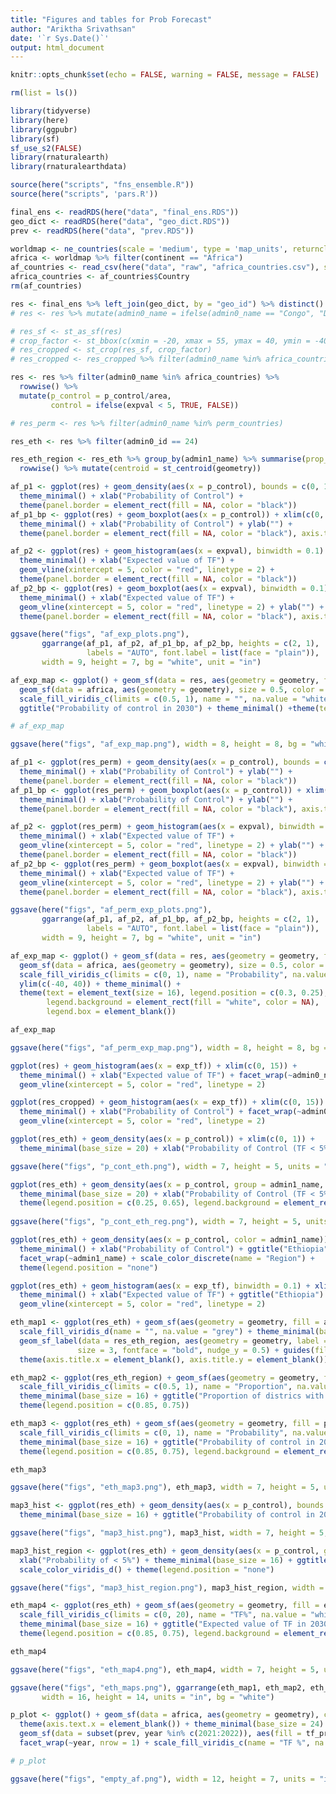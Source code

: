 ```yaml
---
title: "Figures and tables for Prob Forecast"
author: "Ariktha Srivathsan"
date: '`r Sys.Date()`'
output: html_document
---
```


```r
knitr::opts_chunk$set(echo = FALSE, warning = FALSE, message = FALSE)

rm(list = ls())

library(tidyverse)
library(here)
library(ggpubr)
library(sf)
sf_use_s2(FALSE)
library(rnaturalearth)
library(rnaturalearthdata)
```

```r
source(here("scripts", "fns_ensemble.R"))
source(here("scripts", 'pars.R'))

final_ens <- readRDS(here("data", "final_ens.RDS"))
geo_dict <- readRDS(here("data", "geo_dict.RDS"))
prev <- readRDS(here("data", "prev.RDS"))

worldmap <- ne_countries(scale = 'medium', type = 'map_units', returnclass = 'sf')
africa <- worldmap %>% filter(continent == "Africa")
af_countries <- read_csv(here("data", "raw", "africa_countries.csv"), show_col_types = FALSE)
africa_countries <- af_countries$Country
rm(af_countries)

res <- final_ens %>% left_join(geo_dict, by = "geo_id") %>% distinct()
# res <- res %>% mutate(admin0_name = ifelse(admin0_name == "Congo", "Democratic Republic of the Congo", admin0_name))

# res_sf <- st_as_sf(res)
# crop_factor <- st_bbox(c(xmin = -20, xmax = 55, ymax = 40, ymin = -40), crs = st_crs(res_sf))
# res_cropped <- st_crop(res_sf, crop_factor)
# res_cropped <- res_cropped %>% filter(admin0_name %in% africa_countries)

res <- res %>% filter(admin0_name %in% africa_countries) %>% 
  rowwise() %>%
  mutate(p_control = p_control/area,
         control = ifelse(expval < 5, TRUE, FALSE))

# res_perm <- res %>% filter(admin0_name %in% perm_countries)

res_eth <- res %>% filter(admin0_id == 24)

res_eth_region <- res_eth %>% group_by(admin1_name) %>% summarise(prop_cont = sum(control)/ n(), geometry = st_union(geometry)) %>%
  rowwise() %>% mutate(centroid = st_centroid(geometry))

```

```r
af_p1 <- ggplot(res) + geom_density(aes(x = p_control), bounds = c(0, 1)) + xlim(c(0, 1)) +
  theme_minimal() + xlab("Probability of Control") + 
  theme(panel.border = element_rect(fill = NA, color = "black"))
af_p1_bp <- ggplot(res) + geom_boxplot(aes(x = p_control)) + xlim(c(0, 1)) +
  theme_minimal() + xlab("Probability of Control") + ylab("") + 
  theme(panel.border = element_rect(fill = NA, color = "black"), axis.text.y = element_text(color = NA))

af_p2 <- ggplot(res) + geom_histogram(aes(x = expval), binwidth = 0.1) + xlim(c(0, 25)) +
  theme_minimal() + xlab("Expected value of TF") + 
  geom_vline(xintercept = 5, color = "red", linetype = 2) + 
  theme(panel.border = element_rect(fill = NA, color = "black"))
af_p2_bp <- ggplot(res) + geom_boxplot(aes(x = expval), binwidth = 0.1) + xlim(c(0, 25)) +
  theme_minimal() + xlab("Expected value of TF") + 
  geom_vline(xintercept = 5, color = "red", linetype = 2) + ylab("") + 
  theme(panel.border = element_rect(fill = NA, color = "black"), axis.text.y = element_text(color = NA))

ggsave(here("figs", "af_exp_plots.png"),
       ggarrange(af_p1, af_p2, af_p1_bp, af_p2_bp, heights = c(2, 1), 
                 labels = "AUTO", font.label = list(face = "plain")), 
       width = 9, height = 7, bg = "white", unit = "in")

af_exp_map <- ggplot() + geom_sf(data = res, aes(geometry = geometry, fill = p_control), color = NA) +
  geom_sf(data = africa, aes(geometry = geometry), size = 0.5, color = "black", fill = NA) +
  scale_fill_viridis_c(limits = c(0.5, 1), name = "", na.value = "white") + ylim(c(-40, 40)) +
  ggtitle("Probability of control in 2030") + theme_minimal() +theme(text = element_text(size = 16))

# af_exp_map

ggsave(here("figs", "af_exp_map.png"), width = 8, height = 8, bg = "white", unit = "in")
```

```r
af_p1 <- ggplot(res_perm) + geom_density(aes(x = p_control), bounds = c(0, 1)) + xlim(c(0, 1)) +
  theme_minimal() + xlab("Probability of Control") + ylab("") + 
  theme(panel.border = element_rect(fill = NA, color = "black"))
af_p1_bp <- ggplot(res_perm) + geom_boxplot(aes(x = p_control)) + xlim(c(0, 1)) +
  theme_minimal() + xlab("Probability of Control") + ylab("") + 
  theme(panel.border = element_rect(fill = NA, color = "black"), axis.text.y = element_text(color = NA))

af_p2 <- ggplot(res_perm) + geom_histogram(aes(x = expval), binwidth = 0.1) + xlim(c(0, 25)) +
  theme_minimal() + xlab("Expected value of TF") + 
  geom_vline(xintercept = 5, color = "red", linetype = 2) + ylab("") + 
  theme(panel.border = element_rect(fill = NA, color = "black"))
af_p2_bp <- ggplot(res_perm) + geom_boxplot(aes(x = expval), binwidth = 0.1) + xlim(c(0, 25)) +
  theme_minimal() + xlab("Expected value of TF") + 
  geom_vline(xintercept = 5, color = "red", linetype = 2) + ylab("") + 
  theme(panel.border = element_rect(fill = NA, color = "black"), axis.text.y = element_text(color = NA))

ggsave(here("figs", "af_perm_exp_plots.png"), 
       ggarrange(af_p1, af_p2, af_p1_bp, af_p2_bp, heights = c(2, 1), 
                 labels = "AUTO", font.label = list(face = "plain")), 
       width = 9, height = 7, bg = "white", unit = "in")

af_exp_map <- ggplot() + geom_sf(data = res, aes(geometry = geometry, fill = p_control), color = NA) +
  geom_sf(data = africa, aes(geometry = geometry), size = 0.5, color = "black", fill = NA) +
  scale_fill_viridis_c(limits = c(0, 1), name = "Probability", na.value = "grey", option = "magma") + 
  ylim(c(-40, 40)) + theme_minimal() + 
  theme(text = element_text(size = 16), legend.position = c(0.3, 0.25), 
        legend.background = element_rect(fill = "white", color = NA), 
        legend.box = element_blank())

af_exp_map

ggsave(here("figs", "af_perm_exp_map.png"), width = 8, height = 8, bg = "white", unit = "in")
```

```r

ggplot(res) + geom_histogram(aes(x = exp_tf)) + xlim(c(0, 15)) +
  theme_minimal() + xlab("Expected value of TF") + facet_wrap(~admin0_name) + 
  geom_vline(xintercept = 5, color = "red", linetype = 2)

ggplot(res_cropped) + geom_histogram(aes(x = exp_tf)) + xlim(c(0, 15)) +
  theme_minimal() + xlab("Probability of Control") + facet_wrap(~admin0_name) + 
  geom_vline(xintercept = 5, color = "red", linetype = 2)
```

```r

ggplot(res_eth) + geom_density(aes(x = p_control)) + xlim(c(0, 1)) +
  theme_minimal(base_size = 20) + xlab("Probability of Control (TF < 5%)")

ggsave(here("figs", "p_cont_eth.png"), width = 7, height = 5, units = "in")

ggplot(res_eth) + geom_density(aes(x = p_control, group = admin1_name, color = admin1_name)) + xlim(c(0, 1)) +
  theme_minimal(base_size = 20) + xlab("Probability of Control (TF < 5%)") + scale_color_discrete(name = "Region") +
  theme(legend.position = c(0.25, 0.65), legend.background = element_rect(fill = "white", color = NA))
  
ggsave(here("figs", "p_cont_eth_reg.png"), width = 7, height = 5, units = "in")

ggplot(res_eth) + geom_density(aes(x = p_control, color = admin1_name)) + xlim(c(0, 1)) +
  theme_minimal() + xlab("Probability of Control") + ggtitle("Ethiopia") + 
  facet_wrap(~admin1_name) + scale_color_discrete(name = "Region") +
  theme(legend.position = "none")

ggplot(res_eth) + geom_histogram(aes(x = exp_tf), binwidth = 0.1) + xlim(c(0, 25)) +
  theme_minimal() + xlab("Expected value of TF") + ggtitle("Ethiopia") + 
  geom_vline(xintercept = 5, color = "red", linetype = 2)

```

```r

eth_map1 <- ggplot(res_eth) + geom_sf(aes(geometry = geometry, fill = admin1_name), size = 0.01, color = NA) +
  scale_fill_viridis_d(name = "", na.value = "grey") + theme_minimal(base_size = 16) + ggtitle("Regions in Ethiopia") +
  geom_sf_label(data = res_eth_region, aes(geometry = geometry, label = admin1_name, x = centroid$X, y = centroid$Y), 
               size = 3, fontface = "bold", nudge_y = 0.5) + guides(fill = "none") + 
  theme(axis.title.x = element_blank(), axis.title.y = element_blank())

eth_map2 <- ggplot(res_eth_region) + geom_sf(aes(geometry = geometry, fill = prop_cont), size = 0.01, color = NA) +
  scale_fill_viridis_c(limits = c(0.5, 1), name = "Proportion", na.value = "grey", option = "mako") +
  theme_minimal(base_size = 16) + ggtitle("Proportion of districs with TF < 5% by region") + 
  theme(legend.position = c(0.85, 0.75))

eth_map3 <- ggplot(res_eth) + geom_sf(aes(geometry = geometry, fill = p_control), size = 0.01, color = NA) +
  scale_fill_viridis_c(limits = c(0, 1), name = "Probability", na.value = "grey", option = "magma") +
  theme_minimal(base_size = 16) + ggtitle("Probability of control in 2030") + 
  theme(legend.position = c(0.85, 0.75), legend.background = element_rect(fill = "white", linewidth = 0.3))

eth_map3

ggsave(here("figs", "eth_map3.png"), eth_map3, width = 7, height = 5, units = "in", bg = "white")

map3_hist <- ggplot(res_eth) + geom_density(aes(x = p_control), bounds = c(0, 1)) + xlab("Probability of < 5%") +
  theme_minimal(base_size = 16) + ggtitle("Probability of control in 2030")

ggsave(here("figs", "map3_hist.png"), map3_hist, width = 7, height = 5, units = "in", bg = "white")

map3_hist_region <- ggplot(res_eth) + geom_density(aes(x = p_control, group = admin1_name, color = admin1_name), bounds = c(0, 1)) + 
  xlab("Probability of < 5%") + theme_minimal(base_size = 16) + ggtitle("Probability of control in 2030") +
  scale_color_viridis_d() + theme(legend.position = "none")

ggsave(here("figs", "map3_hist_region.png"), map3_hist_region, width = 7, height = 5, units = "in", bg = "white")

eth_map4 <- ggplot(res_eth) + geom_sf(aes(geometry = geometry, fill = expval), size = 0.01, color = NA) +
  scale_fill_viridis_c(limits = c(0, 20), name = "TF%", na.value = "white", option = "rocket", direction = -1) +
  theme_minimal(base_size = 16) + ggtitle("Expected value of TF in 2030") + 
  theme(legend.position = c(0.85, 0.75), legend.background = element_rect(fill = "white", linewidth = 0.3))

eth_map4

ggsave(here("figs", "eth_map4.png"), eth_map4, width = 7, height = 5, units = "in", bg = "white")

ggsave(here("figs", "eth_maps.png"), ggarrange(eth_map1, eth_map2, eth_map3, eth_map4, ncol = 2, nrow = 2), 
       width = 16, height = 14, units = "in", bg = "white")

```

```r
p_plot <- ggplot() + geom_sf(data = africa, aes(geometry = geometry), color = "black", fill = "white") + 
  theme(axis.text.x = element_blank()) + theme_minimal(base_size = 24) + guides(fill = "none") +
  geom_sf(data = subset(prev, year %in% c(2021:2022)), aes(fill = tf_prev, geometry = geometry)) + 
  facet_wrap(~year, nrow = 1) + scale_fill_viridis_c(name = "TF %", na.value = "white") + xlim(c(-20, 55))

# p_plot

ggsave(here("figs", "empty_af.png"), width = 12, height = 7, units = "in", bg = "white")
```


